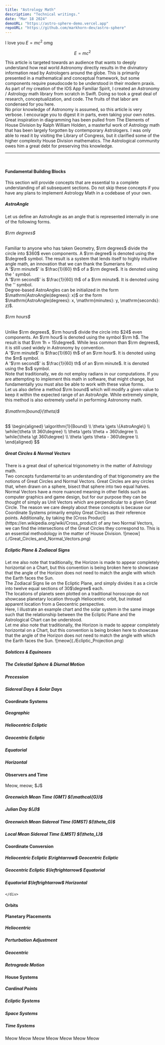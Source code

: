 ```yaml
---
title: "Astrology Math"
description: "Technical writings."
date: "Mar 18 2024"
demoURL: "https://astro-sphere-demo.vercel.app"
repoURL: "https://github.com/markhorn-dev/astro-sphere"
---
```


I love you $E=mc^2$ omg

$$E=mc^2$$

This article is targeted towards an audience that wants to deeply understand how real world Astronomy directly results in the divinatory information read by Astrologers around the globe. This is primarily presented in a mathematical and conceptual framework, but some components require pseudocode to be understood in their modern praxis. 
<br/>
As part of my creation of the IOS App Familiar Spirit, I created an Astronomy / Astrology math library from scratch in Swift. Doing so took a great deal of research, conceptualization, and code. The fruits of that labor are condensed for you here.
<br/>
No prior knowledge of Astronomy is assumed, so this article is very verbose. I encourage you to digest it in parts, even taking your own notes. 
<br/>
Great inspiration in diagramming has been pulled from The Elements of House Division by Ralph William Holden, a masterful work of Astrology math that has been largely forgotten by contemporary Astrologers. I was only able to read it by visiting the Library of Congress, but it clarified some of the higher complexity <Pink>House Division</Pink> mathematics. The Astrological community owes him a great debt for preserving this knowledge.
<br/>
<hr/>
<br/>
<Collapsible>
    <Red slot="title"><h4>Fundamental Building Blocks</h4></Red>
    <div slot="content">
        This section will provide concepts that are essential to a complete understanding of all subsequent sections. Do not skip these concepts if you have any plans to implement Astrology Math in a codebase of your own.
        <Collapsible>
            <Red slot="title"><h5>AstroAngle</h5></Red>
            <div slot="content">
                Let us define an <Red>AstroAngle</Red> as an angle that is represented internally in one of the following forms. 
                <Collapsible>
                    <Red slot="title"><h6>$\rm degrees$</h6></Red>
                    <div slot="content">
                        Familiar to anyone who has taken Geometry, <Red>$\rm degrees$</Red> divide the circle into $360$ even components. A <Red>$\rm degree$</Red> is denoted using the <Red>$\degree$</Red> symbol. The result is a system that lends itself to highly intuitive angle math, an innovation that we can thank the Sumerians for.
                        <br/>
                        A '<Red>$\rm minute$</Red>' is $\frac{1}{60} th$ of a <Red>$\rm degree$</Red>. It is denoted using the <Red>'</Red> symbol.
                        <br/>
                        A '<Red>$\rm second$</Red>' is $\frac{1}{60} th$ of a <Red>$\rm minute$</Red>. It is denoted using the <Red>''</Red> symbol.
                        <br/>
                        <Red>Degree</Red>-based <Red>AstroAngles</Red> can be initialized in the form <Red>$\mathrm{AstroAngle(degrees}: x)$</Red> or the form <Red>$\mathrm{AstroAngle(degrees}: x, \mathrm{minutes}: y, \mathrm{seconds}: z)$</Red>.
                    </div>
                </Collapsible>
                <Collapsible>
                    <Red slot="title"><h6>$\rm hours$</h6></Red>
                    <div slot="content">
                        Unlike <Red>$\rm degrees$</Red>, <Red>$\rm hours$</Red> divide the circle into $24$ even components. An <Red>$\rm hour$</Red> is denoted using the symbol <Red>$\rm h$</Red>. The result is that <Red>$\rm 1h = 15\degree$</Red>. While less common than <Red>$\rm degrees$</Red>, it is still used widely in Astronomy by convention.
                        <br/>
                        A '<Red>$\rm minute$</Red>' is $\frac{1}{60} th$ of an <Red>$\rm hour$</Red>. It is denoted using the <Red>$m$</Red> symbol.
                        <br/>
                        A '<Red>$\rm second$</Red>' is $\frac{1}{60} th$ of an <Red>$\rm minute$</Red>. It is denoted using the <Red>$s$</Red> symbol.
                    </div>
                </Collapsible>
                Note that traditionally, we do not employ radians in our computations. If you are attempting to implement this math in software, that might change, but fundamentally you must also be able to work with these value forms.
                <br/>
                Let us also define a method <Red>$\rm bound$</Red> which will modify a given value to keep it within the expected range of an <Red>AstroAngle</Red>. While extremely simple, this method is also extremely useful in performing Astronomy math.
                <br/>
                <Collapsible>
                    <Red slot="title"><h6>$\mathrm{bound}(\theta)$</h6></Red>
                    <div slot="content">
                        $$
                            \begin{aligned}
                            \algorithm{1}{Bound} \\
                            \theta \gets \{AstroAngle\} \\
                            \while{\theta \lt 360\degree} \\
                            \theta \gets \theta + 360\degree \\
                            \while{\theta \gt 360\degree} \\
                            \theta \gets \theta - 360\degree \\
                            \end{aligned}
                        $$
                    </div>
                </Collapsible>
            </div>
        </Collapsible>
        <Collapsible>
            <Red slot="title"><h5>Great Circles & Normal Vectors</h5></Red>
            <div slot="content">
                There is a great deal of spherical trigonometry in the matter of Astrology math. 
                <br/>
                Two concepts fundamental to an understanding of that trigonometry are the notions of <Red>Great Circles</Red> and <Red>Normal Vectors</Red>.
                <Red>Great Circles</Red> are any circles that, when drawn on a sphere, bisect that sphere into two equal halves.
                <Red>Normal Vectors</Red> have a more nuanced meaning in other fields such as computer graphics and game design, but for our purpose they can be thought of simply as Unit Vectors which are perpendicular to a given <Red>Great Circle</Red>.
                The reason we care deeply about these concepts is because our <Orange>Coordinate Systems</Orange> primarily employ <Red>Great Circles</Red> as their reference points.
                Additionally, by taking the [Cross Product](https://en.wikipedia.org/wiki/Cross_product) of any two <Red>Normal Vectors</Red>, we can find the intersections of the <Red>Great Circles</Red> they correspond to. This is an essential methodology in the matter of House Division.
                ![meow](./Great_Circles_and_Normal_Vectors.png)
            </div>
        </Collapsible>
        <Collapsible>
            <Red slot="title"><h5>Ecliptic Plane & Zodiacal Signs</h5></Red>
            <div slot="content">
                Let me also note that traditionally, the Horizon is made to appear completely horizontal on a Chart, but this convention is being broken here to showcase that the angle of the Horizon does not need to match the angle with which the Earth faces the Sun.
                <br/>
                The <Red>Zodiacal Signs</Red> lie on the <Red>Ecliptic Plane</Red>, and simply divides it as a circle into twelve equal sections of 30<Red>$\degree$</Red> each.
                <br/>
                The locations of planets seen plotted on a traditional horoscope do not showcase planetary location through Heliocentric orbit, but instead apparent location from a Geocentric perspective.
                <br/>
                Here, I illustrate an example chart and the solar system in the same image such that the relationship between the the <Red>Ecliptic Plane</Red> and the Astrological Chart can be understood.
                <br/>
                Let me also note that traditionally, the Horizon is made to appear completely horizontal on a Chart, but this convention is being broken here to showcase that the angle of the Horizon does not need to match the angle with which the Earth faces the Sun.
                ![meow](./Ecliptic_Projection.png)
            </div>
        </Collapsible>
        <Collapsible>
            <Red slot="title"><h5>Solstices & Equinoxes</h5></Red>
        </Collapsible>
        <Collapsible>
            <Red slot="title"><h5>The Celestial Sphere & Diurnal Motion</h5></Red>
        </Collapsible>
        <Collapsible>
            <Red slot="title"><h5>Precession</h5></Red>
        </Collapsible>
        <Collapsible>
            <Red slot="title"><h5>Sidereal Days & Solar Days</h5></Red>
        </Collapsible>
    </div>
</Collapsible>
<Collapsible>
    <Orange slot="title"><h4>Coordinate Systems</h4></Orange>
    <div slot="content">
        <Collapsible>
            <Orange slot="title"><h5>Geographic</h5></Orange>
        </Collapsible>
        <Collapsible>
            <Orange slot="title"><h5>Heliocentric Ecliptic</h5></Orange>
        </Collapsible>
        <Collapsible>
            <Orange slot="title"><h5>Geocentric Ecliptic</h5></Orange>
        </Collapsible>
        <Collapsible>
            <Orange slot="title"><h5>Equatorial</h5></Orange>
        </Collapsible>
        <Collapsible>
            <Orange slot="title"><h5>Horizontal</h5></Orange>
        </Collapsible>
    </div>
</Collapsible>

<Collapsible>
    <Yellow slot="title"><h4>Observers and Time</h4></Yellow>
    <div slot="content">
        Meow, meow; $J$
        <Collapsible>
            <Yellow slot="title"><h5>Greenwich Mean Time (GMT) $(\mathcal{G})$</h5></Yellow>
        </Collapsible>
        <Collapsible>
            <Yellow slot="title"><h5>Julian Day $(J)$</h5></Yellow>
        </Collapsible>
        <Collapsible>
            <Yellow slot="title"><h5>Greenwich Mean Sidereal Time (GMST) $(\theta_G)$</h5></Yellow>
        </Collapsible>
        <Collapsible>
            <Yellow slot="title"><h5>Local Mean Sidereal Time (LMST) $(\theta_L)$</h5></Yellow>
        </Collapsible>
    </div>
</Collapsible>

<Collapsible>
    <Green slot="title"><h4>Coordinate Conversion</h4></Green>
    <div slot="content">
        <Collapsible>
            <Green slot="title"><h5>Heliocentric Ecliptic $\rightarrow$ Geocentric Ecliptic</h5></Green>
        </Collapsible>
        <Collapsible>
            <Green slot="title"><h5>Geocentric Ecliptic $\leftrightarrow$ Equatorial</h5></Green>
        </Collapsible>
        <Collapsible>
            <Green slot="title"><h5>Equatorial $\leftrightarrow$ Horizontal</h5></Green>
        </Collapsible>

    </div>
</Collapsible>

<Collapsible>
    <Blue slot="title"><h4>Orbits</h4></Blue>
    <div slot="content">
    </div>
</Collapsible>

<Collapsible>
    <Purple slot="title"><h4>Planetary Placements</h4></Purple>
    <div slot="content">
        <Collapsible>
            <Purple slot="title"><h5>Heliocentric</h5></Purple>
        </Collapsible>
        <Collapsible>
            <Purple slot="title"><h5>Perturbation Adjustment</h5></Purple>
        </Collapsible>
        <Collapsible>
            <Purple slot="title"><h5>Geocentric</h5></Purple>
        </Collapsible>
        <Collapsible>
            <Purple slot="title"><h5>Retrograde Motion</h5></Purple>
        </Collapsible>
    </div>
</Collapsible>

<Collapsible>
    <Pink slot="title"><h4>House Systems</h4></Pink>
    <div slot="content">
        <Collapsible>
            <Pink slot="title"><h5>Cardinal Points</h5></Pink>
        </Collapsible>
        <Collapsible>
            <Pink slot="title"><h5>Ecliptic Systems</h5></Pink>
        </Collapsible>
        <Collapsible>
            <Pink slot="title"><h5>Space Systems</h5></Pink>
        </Collapsible>
        <Collapsible>
            <Pink slot="title"><h5>Time Systems</h5></Pink>
        </Collapsible>
    </div>
</Collapsible>

<Red>Meow</Red>
<Orange>Meow</Orange>
<Yellow>Meow</Yellow>
<Green>Meow</Green>
<Blue>Meow</Blue>
<Purple>Meow</Purple>
<Pink>Meow</Pink>


